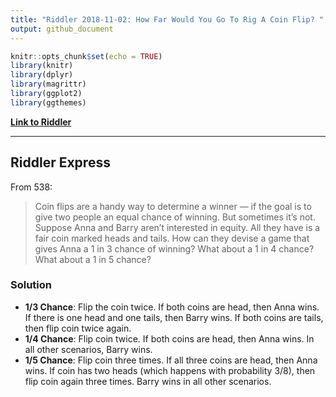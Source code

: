 ```yaml
---
title: "Riddler 2018-11-02: How Far Would You Go To Rig A Coin Flip? "
output: github_document
---
```


```r
knitr::opts_chunk$set(echo = TRUE)
library(knitr)
library(dplyr)
library(magrittr)
library(ggplot2)
library(ggthemes)
```

**[Link to Riddler](https://fivethirtyeight.com/features/how-far-would-you-go-to-rig-a-coin-flip/)**

___

## Riddler Express

From 538:

> Coin flips are a handy way to determine a winner — if the goal is to give two people an equal chance of winning. But sometimes it’s not. Suppose Anna and Barry aren’t interested in equity. All they have is a fair coin marked heads and tails. How can they devise a game that gives Anna a 1 in 3 chance of winning? What about a 1 in 4 chance? What about a 1 in 5 chance?

### Solution 

* **1/3 Chance**: Flip the coin twice. If both coins are head, then Anna wins. If there is one head and one tails, then Barry wins. If both coins are tails, then flip coin twice again.
* **1/4 Chance**: Flip coin twice. If both coins are head, then Anna wins. In all other scenarios, Barry wins.
* **1/5 Chance**: Flip coin three times. If all three coins are head, then Anna wins. If coin has two heads (which happens with probability 3/8), then flip coin again three times. Barry wins in all other scenarios.



